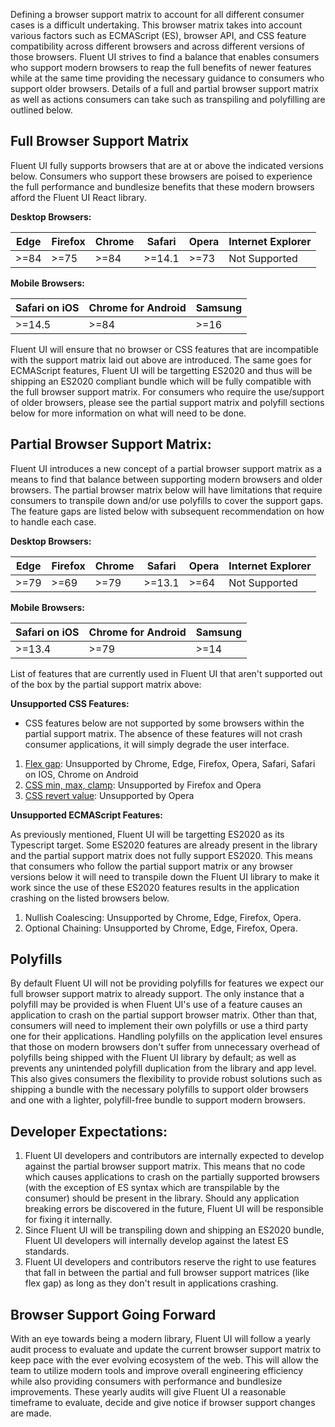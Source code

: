
<Meta title="Concepts/Developer/Browser Support Matrix" />

Defining a browser support matrix to account for all different consumer cases is a difficult undertaking.
This browser matrix takes into account various factors such as ECMAScript (ES), browser API, and CSS
feature compatibility across different browsers and across different versions of those browsers.
Fluent UI strives to find a balance that enables consumers who support modern browsers to reap the
full benefits of newer features while at the same time providing the necessary guidance to consumers who
support older browsers. Details of a full and partial browser support matrix as well as actions consumers
can take such as transpiling and polyfilling are outlined below.

## Full Browser Support Matrix

Fluent UI fully supports browsers that are at or above the indicated versions below. Consumers who support these browsers
are poised to experience the full performance and bundlesize benefits that these modern browsers afford the Fluent UI React library.

**Desktop Browsers:**

| Edge | Firefox | Chrome | Safari | Opera | Internet Explorer |
| ---- | ------- | ------ | ------ | ----- | ----------------- |
| >=84 | >=75    | >=84   | >=14.1 | >=73  | Not Supported     |

**Mobile Browsers:**

| Safari on iOS | Chrome for Android | Samsung |
| ------------- | ------------------ | ------- |
| >=14.5        | >=84               | >=16    |

Fluent UI will ensure that no browser or CSS features that are incompatible with the support matrix laid out above are introduced. The same goes for
ECMAScript features, Fluent UI will be targetting ES2020 and thus will be shipping an ES2020 compliant bundle which will be fully compatible with the
full browser support matrix. For consumers who require the use/support of older browsers, please see the partial support matrix and polyfill sections
below for more information on what will need to be done.

## Partial Browser Support Matrix:

Fluent UI introduces a new concept of a partial browser support matrix as a means to find that balance between supporting modern browsers and older browsers.
The partial browser matrix below will have limitations that require consumers to transpile down and/or use polyfills to cover the support gaps. The feature gaps
are listed below with subsequent recommendation on how to handle each case.

**Desktop Browsers:**

| Edge | Firefox | Chrome | Safari | Opera | Internet Explorer |
| ---- | ------- | ------ | ------ | ----- | ----------------- |
| >=79 | >=69    | >=79   | >=13.1 | >=64  | Not Supported     |

**Mobile Browsers:**

| Safari on iOS | Chrome for Android | Samsung |
| ------------- | ------------------ | ------- |
| >=13.4        | >=79               | >=14    |

List of features that are currently used in Fluent UI that aren't supported out of the box by the partial support matrix above:

**Unsupported CSS Features:**

- CSS features below are not supported by some browsers within the partial support matrix. The absence of these features will not crash consumer applications,
  it will simply degrade the user interface.

1.  [Flex gap](https://caniuse.com/flexbox-gap): Unsupported by Chrome, Edge, Firefox, Opera, Safari, Safari on IOS, Chrome on Android
2.  [CSS min, max, clamp](https://caniuse.com/css-math-functions): Unsupported by Firefox and Opera
3.  [CSS revert value](https://caniuse.com/css-revert-value): Unsupported by Opera

**Unsupported ECMAScript Features:**

As previously mentioned, Fluent UI will be targetting ES2020 as its Typescript target. Some ES2020 features are already present
in the library and the partial support matrix does not fully support ES2020. This means that consumers who follow the partial support matrix or any browser versions below it
will need to transpile down the Fluent UI library to make it work since the use of these ES2020 features results in the application crashing on the listed browsers below.

1. Nullish Coalescing: Unsupported by Chrome, Edge, Firefox, Opera.
2. Optional Chaining: Unsupported by Chrome, Edge, Firefox, Opera.

## Polyfills

By default Fluent UI will not be providing polyfills for features we expect our full browser support matrix to already support.
The only instance that a polyfill may be provided is when Fluent UI's use of a feature causes an application to crash on
the partial support browser matrix. Other than that, consumers will need to implement their own polyfills or use a third party one for their
applications. Handling polyfills on the application level ensures that those on modern browsers don't suffer from unnecessary overhead of
polyfills being shipped with the Fluent UI library by default; as well as prevents any unintended polyfill duplication from the library and app level.
This also gives consumers the flexibility to provide robust solutions such as shipping a bundle with the necessary polyfills to support older browsers and one with a lighter,
polyfill-free bundle to support modern browsers.

## Developer Expectations:

1. Fluent UI developers and contributors are internally expected to develop against the partial browser support matrix.
   This means that no code which causes applications to crash on the partially supported browsers (with the exception of ES syntax which are transpilable by the consumer)
   should be present in the library. Should any application breaking errors be discovered in the future, Fluent UI will be responsible for fixing it internally.
2. Since Fluent UI will be transpiling down and shipping an ES2020 bundle, Fluent UI developers will internally develop against the latest ES standards.
3. Fluent UI developers and contributors reserve the right to use features that fall in between the partial and full browser support matrices (like flex gap) as
   long as they don't result in applications crashing.

## Browser Support Going Forward

With an eye towards being a modern library, Fluent UI will follow a yearly audit process to evaluate and update the current browser support matrix to keep pace
with the ever evolving ecosystem of the web. This will allow the team to utilize modern tools and improve overall engineering efficiency while also providing
consumers with performance and bundlesize improvements. These yearly audits will give Fluent UI a reasonable timeframe to evaluate, decide and give notice if browser support
changes are made.
